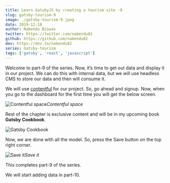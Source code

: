 ```yaml
---
title: Learn GatsbyJS by creating a tourism site -9
slug: gatsby-tourism-9
image: ./gatsby-tourism-9.jpeg
date: 2019-12-10
author: Nabendu Biswas
twitter: https://twitter.com/nabendu82
github: https://github.com/nabendu82
dev: https://dev.to/nabendu82
series: Gatsby-tourism
tags: ['gatsby', 'react', 'javascript']
---
```


Welcome to part-9 of the series. Now, it’s time to get out data and display it in our project. We can do this with internal data, but we will use headless CMS to store our data and then will consume it.

We will use [contentful](https://www.contentful.com/) for our project. So, go ahead and signup. Now, when you go to the dashboard for the first time you will get the below screen.

![Contentful space](https://ik.imagekit.io/thewebdev/GatsbyTourism/9/1_xlLobpLow.png)*Contentful space*

Rest of the chapter is exclusive content and will be in my upcoming book **Gatsby Cookbook**.

<div className={styles.image__small}>

![Gatsby Cookbook](https://res.cloudinary.com/dxkxvfo2o/image/upload/v1589892514/Gatsby_rnjo2t.png)

</div>

Now, we are done with all the model. So, press the Save button on the top right corner.

![Save it](https://ik.imagekit.io/thewebdev/GatsbyTourism/9/21_KIVVz6JTx9.png)*Save it*

This completes part-9 of the series.

We will start adding data in part-10.
